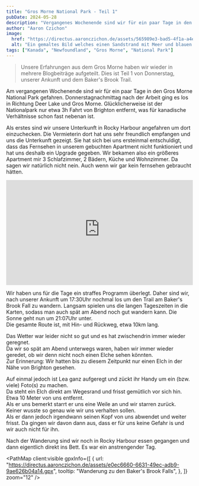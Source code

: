 ```yaml
---
title: "Gros Morne National Park - Teil 1"
pubDate: 2024-05-28
description: "Vergangenes Wochenende sind wir für ein paar Tage in den Gros Morne National Park gefahren."
author: "Aaron Czichon"
image:
  href: "https://directus.aaronczichon.de/assets/565989e3-bad5-4f1a-a4e8-b509d26c9d9b.jpg?quality=70&width=1600"
  alt: "Ein gemaltes Bild welches einen Sandstrand mit Meer und blauen immer zeigt. Auf diesem Sand sind mehrere Holzboote (7) gemalt. Diese tragen unterschiedliche Farben. Von links nach rechts, grün, blau, rot, grün, orange, blau, weiß."
tags: ["Kanada", "Newfoundland", "Gros Morne", "National Park"]
---
```



> Unsere Erfahrungen aus dem Gros Morne haben wir wieder in mehrere Blogbeiträge aufgeteilt. Dies ist Teil 1 von Donnerstag, unserer Ankunft und dem Baker's Brook Trail.

Am vergangenen Wochenende sind wir für ein paar Tage in den Gros Morne National Park gefahren. Donnerstagnachmittag nach der Arbeit ging es los in Richtung Deer Lake und Gros Morne. Glücklicherweise ist der Nationalpark nur etwa 3h Fahrt von Brighton entfernt, was für kanadische Verhältnisse schon fast nebenan ist.

Als erstes sind wir unsere Unterkunft in Rocky Harbour angefahren um dort einzuchecken. Die Vermieterin dort hat uns sehr freundlich empfangen und uns die Unterkunft gezeigt. Sie hat sich bei uns ersteinmal entschuldigt, dass das Fernsehen in unserem gebuchten Apartment nicht funktioniert und hat uns deshalb ein Upgrade gegeben. Wir bekamen also ein größeres Apartment mir 3 Schlafzimmer, 2 Bädern, Küche und Wohnzimmer. Da sagen wir natürlich nicht nein. Auch wenn wir gar kein fernsehen gebraucht hätten.

<div style="position: relative; padding-top: 56.25%;">
  <iframe
    src="https://customer-rnx58v5rm01lsk0m.cloudflarestream.com/a6a1538f4faff3deb068a828d2262c42/iframe?poster=https%3A%2F%2Fcustomer-rnx58v5rm01lsk0m.cloudflarestream.com%2Fa6a1538f4faff3deb068a828d2262c42%2Fthumbnails%2Fthumbnail.jpg%3Ftime%3D%26height%3D600"
    loading="lazy"
    style="border: none; position: absolute; top: 0; left: 0; height: 100%; width: 100%;"
    allow="accelerometer; gyroscope; autoplay; encrypted-media; picture-in-picture;"
    allowfullscreen="true"
  ></iframe>
</div>

Wir haben uns für die Tage ein straffes Programm überlegt. Daher sind wir, nach unserer Ankunft um 17:30Uhr nochmal los um den Trail am Baker's Brook Fall zu wandern. Langsam spielen uns die langen Tageszeiten in die Karten, sodass man auch spät am Abend noch gut wandern kann. Die Sonne geht nun um 21:07Uhr unter.  
Die gesamte Route ist, mit Hin- und Rückweg, etwa 10km lang.

<DirectusImage assetId="e674ffde-7d5b-4afc-b607-99d241028ad1.jpg" />

<DirectusImage assetId="af3e47fe-e35a-4f61-8455-aa30dbe1cdd4.jpg" />

Das Wetter war leider nicht so gut und es hat zwischendrin immer wieder geregnet.  
Da wir so spät am Abend unterwegs waren, haben wir immer wieder geredet, ob wir denn nicht noch einen Elche sehen könnten.  
Zur Erinnerung: Wir hatten bis zu diesem Zeitpunkt nur einen Elch in der Nähe von Brighton gesehen.

Auf einmal jedoch ist Lea ganz aufgeregt und zückt ihr Handy um ein (bzw. viele) Foto(s) zu machen.  
Da steht ein Elch direkt am Wegesrand und frisst gemütlich vor sich hin. Etwa 10 Meter von uns entfernt.  
Als er uns bemerkt starrt er uns eine Weile an und wir starren zurück. Keiner wusste so genau wie wir uns verhalten sollen.  
Als er dann jedoch irgendwann seinen Kopf von uns abwendet und weiter frisst. Da gingen wir davon dann aus, dass er für uns keine Gefahr is und wir auch nicht für ihn.

<DirectusImage assetId="b4c15de6-7f90-48d5-b371-b97c8d4861fd.jpg" />

Nach der Wanderung sind wir noch in Rocky Harbour essen gegangen und dann eigentlich direkt ins Bett. Es war ein anstrengender Tag.

<PathMap
  client:visible
  gpxInfo={[
    {
      url: "https://directus.aaronczichon.de/assets/e0ec6660-6631-49ec-adb9-9ae626b04a14.gpx",
      tooltip: "Wanderung zu den Baker's Brook Falls",
    },
  ]}
  zoom="12"
/>
